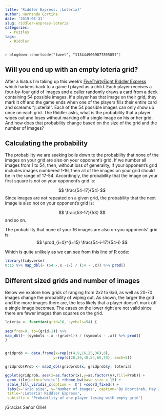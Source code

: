 ```yaml
---
title: 'Riddler Express: ¡Lotería!'
author: Hernando Cortina
date: '2019-05-31'
slug: riddler-express-loteria
categories:
  - Puzzles
tags:
  - Riddler
---
```


`r blogdown::shortcode("tweet", "1134449069877805057")`



## Will you end up with an empty lotería grid?

After a hiatus I'm taking up this week's [FiveThirtyEight Riddler Express](https://fivethirtyeight.com/features/can-you-win-the-loteria/) which harkens back to a game I played as a child.  Each player receives a four-by-four grid of images and a caller randomly draws a card from a deck containing 54 possible images. If a player has that image on their grid, they mark it off and the game ends when one of the players fills their entire card and screams “¡Lotería!”. Each of the 54 possible images can only show up once on each grid. The Riddler asks, what is the probability that a player wipes out and loses without marking off a single image on his or her grid. And how does that probability change based on the size of the grid and the number of images?
  
  
## Calculating the probability

The probability we are seeking boils down to the probability that none of the images on your grid are also on your opponent's grid. If we number all images from 1 to 54, then, without loss of generality, if your opponent's grid includes images numbered 1-16, then all of the images on your grid should be in the range of 17-54. Accordingly, the probability that the image on your first square is not on your opponent's grid is:

$$ \frac{54-17}{54} $$
Since images are not repeated on a given grid, the probability that the next image is also not on your opponent's grid is:
  
$$ \frac{53-17}{53} $$
and so on.

The probability that none of your 16 images are also on you opponents' grid is:
$$ \prod_{i=0}^{i=15} \frac{54-i-17}{54-i} $$

Which is quite unlikely as we can see from this line of R code:

```r
library(tidyverse)
0:15 %>% map_dbl(~ (54 -.x -17) / (54 - .x)) %>% prod()
```

## Different sized grids and number of images

Below we explore how grids of ranging from 2x2 to 6x6, as well as 20-70 images change the probability of wiping out.
As shown, the larger the grid and the more images there are, the less likely that a player doesn't mark off a single image becomes. The cases on the lower right are not valid since there are fewer images than squares on the grid. 

```r
loteria <- function(grid=16, symbols=54) {
  
seq(from=0, to=(grid-1)) %>%
map_dbl(~ (symbols -.x -(grid+1)) / (symbols - .x)) %>% prod()
}


gridprob <- data.frame(x=rep(c(4,9,16,25,36),6),
                      y=rep(c(20,30,40,54,60,70), each=5))

gridprob$Prob <- map2_dbl(gridprob$x, gridprob$y, loteria)

ggplot(gridprob, aes(x=as.factor(x),y=as.factor(y),fill=Prob)) +
 geom_tile(color='white') +theme_bw(base_size = 15) +
 scale_fill_viridis_c(option = 'D') +coord_fixed() +
 labs(x='Grid size', y='Number of images', caption='By @cortinah; May 31, 2019',
 title='¡Lotería! Riddler Express',
 subtitle = 'Probability of one player losing with empty grid')
```

¡Gracias Señor Ollie!